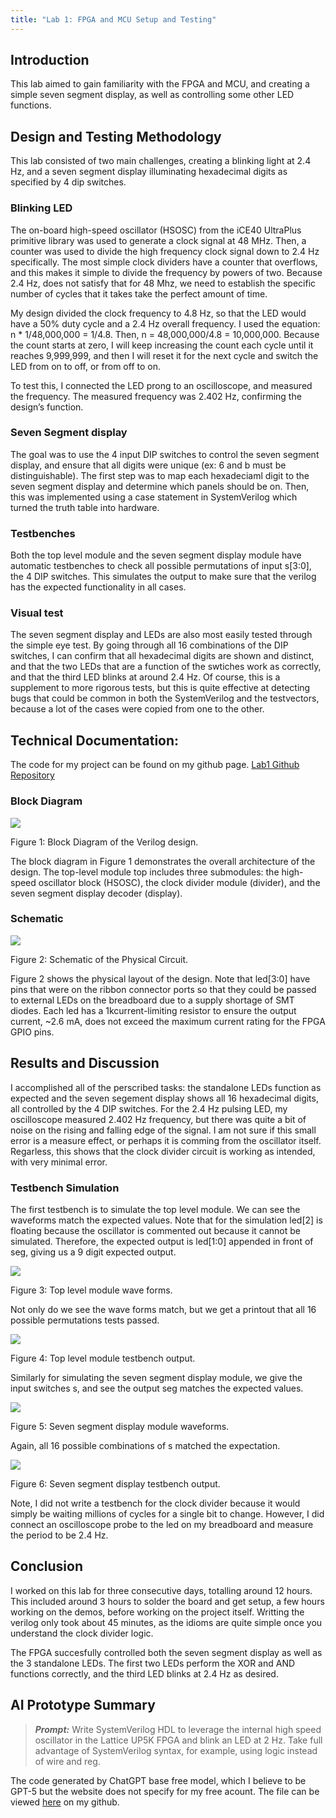```yaml
---
title: "Lab 1: FPGA and MCU Setup and Testing"
---
```


## Introduction

This lab aimed to gain familiarity with the FPGA and MCU, and creating a simple seven segment display, as well as controlling some other LED functions.

## Design and Testing Methodology

This lab consisted of two main challenges, creating a blinking light at 2.4 Hz, and a seven segment display illuminating hexadecimal digits as specified by 4 dip switches. 

### Blinking LED

The on-board high-speed oscillator (HSOSC) from the iCE40 UltraPlus primitive library was used to generate a clock signal at 48 MHz. Then, a counter was used to divide the high frequency clock signal down to 2.4 Hz specifically. The most simple clock dividers have a counter that overflows, and this makes it simple to divide the frequency by powers of two. Because 2.4 Hz, does not satisfy that for 48 Mhz, we need to establish the specific number of cycles that it takes take the perfect amount of time.

My design divided the clock frequency to 4.8 Hz, so that the LED would have a 50% duty cycle and a 2.4 Hz overall frequency. I used the equation: n * 1/48,000,000 = 1/4.8. Then, n = 48,000,000/4.8 = 10,000,000. Because the count starts at zero, I will keep increasing the count each cycle until it reaches 9,999,999, and then I will reset it for the next cycle and switch the LED from on to off, or from off to on.

To test this, I connected the LED prong to an oscilloscope, and measured the frequency. The measured frequency was 2.402 Hz, confirming the design's function.

### Seven Segment display

The goal was to use the 4 input DIP switches to control the seven segment display, and ensure that all digits were unique (ex: 6 and b must be distinguishable). The first step was to map each hexadeciaml digit to the seven segment display and determine which panels should be on. Then, this was implemented using a case statement in SystemVerilog which turned the truth table into hardware.

### Testbenches

Both the top level module and the seven segment display module have automatic testbenches to check all possible permutations of input s[3:0], the 4 DIP switches. This simulates the output to make sure that the verilog has the expected functionality in all cases.

### Visual test

The seven segment display and LEDs are also most easily tested through the simple eye test. By going through all 16 combinations of the DIP switches, I can confirm that all hexadecimal digits are shown and distinct, and that the two LEDs that are a function of the swtiches work as correctly, and that the third LED blinks at around 2.4 Hz. Of course, this is a supplement to more rigorous tests, but this is quite effective at detecting bugs that could be common in both the SystemVerilog and the testvectors, because a lot of the cases were copied from one to the other.



## Technical Documentation:

The code for my project can be found on my github page. [Lab1 Github Repository](https://github.com/eoinoconnell04/E155-Lab1)

### Block Diagram

![](images/block_diagram.png)

<figcaption> Figure 1: Block Diagram of the Verilog design.</figcaption>

The block diagram in Figure 1 demonstrates the overall architecture of the design. The top-level module top includes three submodules: the high-speed oscillator block (HSOSC), the clock divider module (divider), and the seven segment display decoder (display).

### Schematic

![](images/schematic.png)

<figcaption> Figure 2: Schematic of the Physical Circuit.</figcaption>

Figure 2 shows the physical layout of the design. Note that led[3:0] have pins that were on the ribbon connector ports so that they could be passed to external LEDs on the breadboard due to a supply shortage of SMT diodes. Each led has a 1k\Omega current-limiting resistor to ensure the output current, ~2.6 mA, does not exceed the maximum current rating for the FPGA GPIO pins.

## Results and Discussion

I accomplished all of the perscribed tasks: the standalone LEDs function as expected and the seven segement display shows all 16 hexadecimal digits, all controlled by the 4 DIP switches. For the 2.4 Hz pulsing LED, my oscilloscope measured 2.402 Hz frequency, but there was quite a bit of noise on the rising and falling edge of the signal. I am not sure if this small error is a measure effect, or perhaps it is comming from the oscillator itself. Regarless, this shows that the clock divider circuit is working as intended, with very minimal error.

### Testbench Simulation

The first testbench is to simulate the top level module. We can see the waveforms match the expected values. Note that for the simulation led[2] is floating because the oscillator is commented out because it cannot be simulated.
Therefore, the expected output is led[1:0] appended in front of seg, giving us a 9 digit expected output.

![](images/lab1_eo_tb.png)

<figcaption> Figure 3: Top level module wave forms.</figcaption>

Not only do we see the wave forms match, but we get a printout that all 16 possible permutations tests passed.

![](images/lab1_eo_tb_tests.png)

<figcaption> Figure 4: Top level module testbench output. </figcaption>


Similarly for simulating the seven segment display module, we give the input switches s, and see the output seg matches the expected values.

![](images/display_tb.png)

<figcaption> Figure 5: Seven segment display module waveforms.</figcaption>


Again, all 16 possible combinations of s matched the expectation.

![](images/display_tb_tests.png)

<figcaption> Figure 6: Seven segment display testbench output.</figcaption>


Note, I did not write a testbench for the clock divider because it would simply be waiting millions of cycles for a single bit to change. However, I did connect an oscilloscope probe to the led on my breadboard and measure the period to be 2.4 Hz. 

## Conclusion

I worked on this lab for three consecutive days, totalling around 12 hours. This included around 3 hours to solder the board and get setup, a few hours working on the demos, before working on the project itself. Writting the verilog only took about 45 minutes, as the idioms are quite simple once you understand the clock divider logic.

The FPGA succesfully controlled both the seven segment display as well as the 3 standalone LEDs. The first two LEDs perform the XOR and AND functions correctly, and the third LED blinks at 2.4 Hz as desired.

## AI Prototype Summary

> **_Prompt:_**  Write SystemVerilog HDL to leverage the internal high speed oscillator in the Lattice UP5K FPGA and blink an LED at 2 Hz. Take full advantage of SystemVerilog syntax, for example, using logic instead of wire and reg.

The code generated by ChatGPT base free model, which I believe to be GPT-5 but the website does not specify for my free acount. The file can be viewed [here](https://github.com/eoinoconnell04/E155-Lab1/blob/main/fpga/src/chat_gpt.sv) on my github.